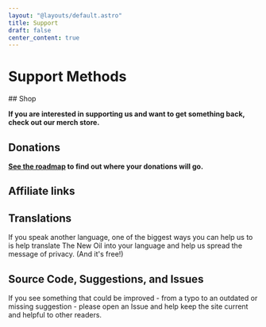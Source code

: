 ```yaml
---
layout: "@layouts/default.astro"
title: Support
draft: false
center_content: true
---
```





# Support Methods

<ShopHero img="/images/graphics/shop-tshirt.webp" link="https://shop.thenewoil.org/">
<span slot="title">
## Shop
</span>

**If you are interested in supporting us and want to get something back, check out our merch store.**

</ShopHero>

## Donations

**[See the roadmap](/roadmap) to find out where your donations will go.**

<LinkGrid items={donations} />

## Affiliate links

<LinkGrid items={affiliateLinks} />

## Translations

If you speak another language, one of the biggest ways you can help us to is help translate The New Oil into your language and help us spread the message of privacy. (And it's free!)

<LinkGrid items={translate} />

## Source Code, Suggestions, and Issues

If you see something that could be improved - from a typo to an outdated or missing suggestion - please open an Issue and help keep the site current and helpful to other readers.

<LinkGrid items={source} />
